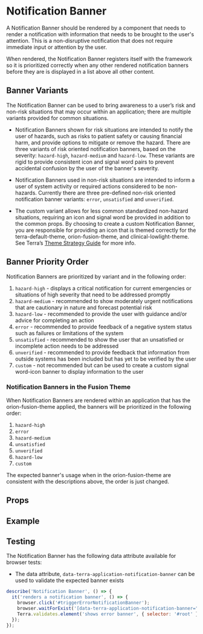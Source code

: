 
# Notification Banner

A Notification Banner should be rendered by a component that needs to render a notification with information that needs to be brought to the user's attention. This is a non-disruptive notification that does not require immediate input or attention by the user.

When rendered, the Notification Banner registers itself with the framework so it is prioritized correctly when any other rendered notification banners before they are is displayed in a list above all other content.

## Banner Variants

The Notification Banner can be used to bring awareness to a user’s risk and non-risk situations that may occur within an application; there are multiple variants provided for common situations.

- Notification Banners shown for risk situations are intended to notify the user of hazards, such as risks to patient safety or causing financial harm, and provide options to mitigate or remove the hazard. There are three variants of risk oriented notification banners, based on the severity: `hazard-high`, `hazard-medium` and `hazard-low`. These variants are rigid to provide consistent icon and signal word pairs to prevent accidental confusion by the user of the banner's severity.

- Notification Banners used in non-risk situations are intended to inform a user of system activity or required actions considered to be non-hazards. Currently there are three pre-defined non-risk oriented notification banner variants: `error`, `unsatisfied` and `unverified`.

- The custom variant allows for less common standardized non-hazard situations, requiring an icon and signal word be provided in addition to the common props. By choosing to create a custom Notification Banner, you are responsible for providing an icon that is themed correctly for the terra-default-theme, orion-fusion-theme, and clinical-lowlight-theme. See Terra’s [Theme Strategy Guide](/guides/cerner-terra-application/theme-strategy) for more info.

## Banner Priority Order

Notification Banners are prioritized by variant and in the following order:

1. `hazard-high` - displays a critical notification for current emergencies or situations of high severity that need to be addressed promptly
2. `hazard-medium` - recommended to show moderately urgent notifications that are cautionary in nature and forecast potential risk
3. `hazard-low` - recommended to provide the user with guidance and/or advice for completing an action
4. `error` - recommended to provide feedback of a negative system status such as failures or limitations of the system
5. `unsatisfied` - recommended to show the user that an unsatisfied or incomplete action needs to be addressed
6. `unverified` - recommended to provide feedback that information from outside systems has been included but has yet to be verified by the user
7. `custom` - not recommended but can be used to create a custom signal word-icon banner to display information to the user

### Notification Banners in the Fusion Theme

When Notification Banners are rendered within an application that has the orion-fusion-theme applied, the banners will be prioritized in the following order:

1. `hazard-high`
2. `error`
3. `hazard-medium`
4. `unsatisfied`
5. `unverified`
6. `hazard-low`
7. `custom`

The expected banner's usage when in the orion-fusion-theme are consistent with the descriptions above, the order is just changed.

## Props

<PropsTable />

## Example

<NotificationBannerExample />

## Testing

The Notification Banner has the following data attribute available for browser tests:
- The data attribute, `data-terra-application-notification-banner` can be used to validate the expected banner exists

```js
describe('Notification Banner', () => {
  it('renders a notification banner', () => {
    browser.click('#triggerErrorNotificationBanner');
    browser.waitForExist('[data-terra-application-notification-banner="error]');
    Terra.validates.element('shows error banner', { selector: '#root' });
  });
});
```

